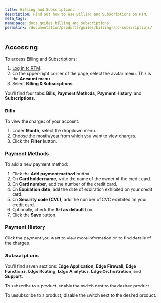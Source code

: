 ```yaml
---
title: Billing and Subscriptions
description: Find out how to use Billing and Subscriptions on RTM.
meta_tags: 
namespace: docs_guides_billing_and_subscriptions
permalink: /documentation/products/guides/billing-and-subscriptions/
---
```


## Accessing

To access Billing and Subscriptions:

1. [Log in to RTM](https://manager.azion.com/).
2. On the upper-right corner of the page, select the avatar menu. This is the **Account menu**.
3. Select **Billing & Subscriptions**.

You'll find four tabs: **Bills**, **Payment Methods**, **Payment History**, and **Subscriptions**.

### Bills

To view the charges of your account:

1. Under **Month**, select the dropdown menu.
2. Choose the month/year from which you want to view charges.
3. Click the **Filter** button.

### Payment Methods

To add a new payment method:

1. Click the **Add payment method** button.
2. On **Card holder name**, write the name of the owner of the credit card.
3. On **Card number**, add the number of the credit card.
4. On **Expiration date**, add the date of expiration exhibited on your credit card.
5. On **Security code (CVC)**, add the number of CVC exhibited on your credit card.
6. Optionally, check the **Set as default** box.
7. Click the **Save** button.

### Payment History

Click the payment you want to view more information on to find details of the charges.

### Subscriptions

You'll find seven sections: **Edge Application**, **Edge Firewall**, **Edge Functions**, **Edge Routing**, **Edge Analytics**, **Edge Orchestration**, and **Support**.

To subscribe to a product, enable the switch next to the desired product.

To unsubscribe to a product, disable the switch next to the desired product.